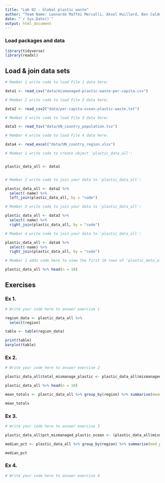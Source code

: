 ```yaml
---
title: "Lab 02 - Global plastic waste"
author: "Team Name: Leonardo Maffei Mercalli, Aksel Huillard, Ben Calder and User4"
date: "`r Sys.Date()`"
output: html_document
---
```


### Load packages and data

```r
library(tidyverse)
library(readxl)
```


## Load & join data sets

```r
# Member 1 write code to load File 1 data here:

data1 <- read_csv("data/mismanaged-plastic-waste-per-capita.csv")

# Member 2 write code to load File 2 data here:

data2 <- read_csv2("data/per-capita-ocean-plastic-waste.txt")

# Member 3 write code to load File 3 data here:

data3 <- read_tsv("data/UN_country_population.tsv")

# Member 4 write code to load File 4 data here:

data4 <- read_excel("data/UN_country_region.xlsx")

```



```r
# Member 1 write code to create object 'plastic_data_all':


plastic_data_all <- data1


# Member 2 write code to join your data to 'plastic_data_all':

plastic_data_all <- data2 %>%
  select(-name) %>%
  left_join(plastic_data_all, by = "code")

# Member 3 write code to join your data to 'plastic_data_all':

plastic_data_all <- data3 %>%
  select(-name) %>%
  right_join(plastic_data_all, by = "code")

# Member 4 write code to join your data to 'plastic_data_all':

plastic_data_all <- data4 %>%
  select(-name) %>%
  right_join(plastic_data_all, by = "code")

```


```r
# Member 1 adds code here to view the first 10 rows of 'plastic_data_all'

plastic_data_all %>% head(n = 10)

```



## Exercises

### Ex 1.

```r
# Write your code here to answer exercise 1

region_data <- plastic_data_all %>%
  select(region)

table <- table(region_data)

print(table)
barplot(table)

```



### Ex 2.

```r
# Write your code here to answer exercise 2

plastic_data_all$total_mismanage_plastic <- plastic_data_all$mismanaged_plastic * plastic_data_all$population

plastic_data_all %>% head(n = 10)

mean_totals <- plastic_data_all %>% group_by(region) %>% summarise(mean_total = mean(total_mismanage_plastic))

mean_totals

```


### Ex 3.

```r
# Write your code here to answer exercise 3

plastic_data_all$pct_mismanaged_plastic_ocean <- (plastic_data_all$mismanaged_plastic_ocean / plastic_data_all$total_mismanage_plastic) * 100

median_pct <- plastic_data_all %>% group_by(region) %>% summarise(med_pct = median(pct_mismanaged_plastic_ocean)) %>% drop_na()

median_pct

```


### Ex 4.

```r
# Write your code here to answer exercise 4



```
